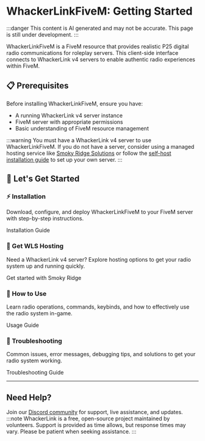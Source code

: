 
# WhackerLinkFiveM: Getting Started

:::danger
This content is AI generated and may not be accurate. This page is still under development.
:::

WhackerLinkFiveM is a FiveM resource that provides realistic P25 digital radio communications for roleplay servers. This client-side interface connects to WhackerLink v4 servers to enable authentic radio experiences within FiveM.

## 📋 Prerequisites

Before installing WhackerLinkFiveM, ensure you have:

- A running WhackerLink v4 server instance
- FiveM server with appropriate permissions
- Basic understanding of FiveM resource management

:::warning
You must have a WhackerLink v4 server to use WhackerLinkFiveM. If you do not have a server, consider using a managed hosting service like [Smoky Ridge Solutions](https://smokyridge.solutions/) or follow the [self-host installation guide](/docs/whackerlink_v4/installation) to set up your own server.
:::

## 🎯 Let's Get Started

<div className="container">
  <div className="row">
    <div className="col col--6">
      <div className="card" style={{height: '100%'}}>
        <div className="card__header">
          <h3>⚡ Installation</h3>
        </div>
        <div className="card__body">
          <p>
            Download, configure, and deploy WhackerLinkFiveM to your FiveM server with step-by-step instructions.
          </p>
        </div>
        <div className="card__footer">
          <Link
            className="button button--primary button--block"
            to="/docs/whackerlinkfivem/installation">
            Installation Guide
          </Link>
        </div>
      </div>
    </div>
    <div className="col col--6">
      <div className="card" style={{height: '100%'}}>
        <div className="card__header">
          <h3>🚀 Get WLS Hosting</h3>
        </div>
        <div className="card__body">
          <p>
            Need a WhackerLink v4 server? Explore hosting options to get your radio system up and running quickly.
          </p>
        </div>
        <div className="card__footer">
          <Link
            className="button button--secondary button--block"
            to="https://smokyridge.solutions/">
            Get started with Smoky Ridge
          </Link>
        </div>
      </div>
    </div>
  </div>
  <div className="row" style={{marginTop: '1rem'}}>
    <div className="col col--6">
      <div className="card" style={{height: '100%'}}>
        <div className="card__header">
          <h3>📖 How to Use</h3>
        </div>
        <div className="card__body">
          <p>
            Learn radio operations, commands, keybinds, and how to effectively use the radio system in-game.
          </p>
        </div>
        <div className="card__footer">
          <Link
            className="button button--secondary button--block"
            to="/docs/whackerlinkfivem/usage">
            Usage Guide
          </Link>
        </div>
      </div>
    </div>
    <div className="col col--6">
      <div className="card" style={{height: '100%'}}>
        <div className="card__header">
          <h3>🔧 Troubleshooting</h3>
        </div>
        <div className="card__body">
          <p>
            Common issues, error messages, debugging tips, and solutions to get your radio system working.
          </p>
        </div>
        <div className="card__footer">
          <Link
            className="button button--warning button--block"
            to="/docs/whackerlinkfivem/troubleshooting">
            Troubleshooting Guide
          </Link>
        </div>
      </div>
    </div>
  </div>
</div>

---

## Need Help?

Join our [Discord community](https://discord.gg/FeQMmc33VV) for support, live assistance, and updates.
:::note
WhackerLink is a free, open-source project maintained by volunteers. Support is provided as time allows, but response times may vary. Please be patient when seeking assistance.
:::
